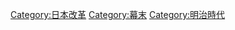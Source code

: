 {{Commonscat|Meiji Restoration}}

[[Category:日本改革|Category:日本改革]]
[[Category:幕末|Category:幕末]]
[[Category:明治時代|Category:明治時代]]
